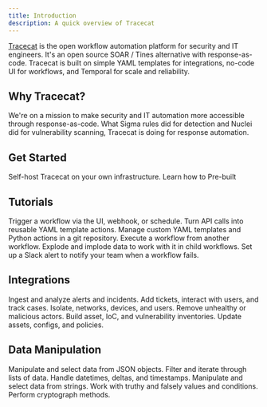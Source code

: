 ```yaml
---
title: Introduction
description: A quick overview of Tracecat
---
```


[Tracecat](https://tracecat.com) is the open workflow automation platform for security and IT engineers.
It's an open source SOAR / Tines alternative with response-as-code.
Tracecat is built on simple YAML templates for integrations, no-code UI for workflows, and Temporal for scale and reliability.

## Why Tracecat?

We're on a mission to make security and IT automation more accessible through response-as-code.
What Sigma rules did for detection and Nuclei did for vulnerability scanning, Tracecat is doing for response automation.

## Get Started

<CardGroup cols={3}>
  <Card title="Install" icon="download" href="/quickstart/introduction">
    Self-host Tracecat on your own infrastructure.
  </Card>
  <Card title="Quickstart" icon="play" href="/quickstart/tutorial">
    Learn how to
  </Card>
  <Card title="Integrations" icon="puzzle-piece" href="/cheatsheets/integrations">
    Pre-built
  </Card>
</CardGroup>

## Tutorials

<CardGroup cols={3}>
  <Card title="Trigger workflows" icon="bolt" href="/tutorials/trigger-workflows">
    Trigger a workflow via the UI, webhook, or schedule.
  </Card>
  <Card title="Build a template action" icon="code" href="/tutorials/build-templates">
    Turn API calls into reusable YAML template actions.
  </Card>
  <Card title="Git repository" icon="code-branch" href="/tutorials/git-repository">
    Manage custom YAML templates and Python actions in a git repository.
  </Card>
  <Card title="Child workflows" icon="diagram-project" href="/tutorials/child-workflows">
    Execute a workflow from another workflow.
  </Card>
  <Card title="Explode and implode" icon="arrow-rotate-right" href="/tutorials/explode-implode">
    Explode and implode data to work with it in child workflows.
  </Card>
  <Card title="Send alerts on failure" icon="bell" href="/tutorials/alert-on-failure">
    Set up a Slack alert to notify your team when a workflow fails.
  </Card>
</CardGroup>

## Integrations

<CardGroup cols={3}>
  <Card title="Detect" icon="magnifying-glass" href="/integrations/detect">
    Ingest and analyze alerts and incidents.
  </Card>
  <Card title="Notify" icon="bell" href="/integrations/notify">
    Add tickets, interact with users, and track cases.
  </Card>
  <Card title="Isolate" icon="shield" href="/integrations/isolate">
    Isolate, networks, devices, and users.
  </Card>
  <Card title="Evict" icon="ban" href="/integrations/evict">
    Remove unhealthy or malicious actors.
  </Card>
  <Card title="Model" icon="list-check" href="/integrations/model">
    Build asset, IoC, and vulnerability inventories.
  </Card>
  <Card title="Harden" icon="lock" href="/integrations/harden">
    Update assets, configs, and policies.
  </Card>
</CardGroup>

## Data Manipulation

<CardGroup cols={3}>
  <Card title="JSON" icon="brackets-curly" href="/data-types/json">
    Manipulate and select data from JSON objects.
  </Card>
  <Card title="Arrays" icon="brackets-square" href="/data-types/arrays">
    Filter and iterate through lists of data.
  </Card>
  <Card title="Datetimes" icon="clock" href="/data-types/datetimes">
    Handle datetimes, deltas, and timestamps.
  </Card>
  <Card title="Strings" icon="font" href="/data-types/strings">
    Manipulate and select data from strings.
  </Card>
  <Card title="Booleans" icon="toggle-on" href="/data-types/booleans">
    Work with truthy and falsely values and conditions.
  </Card>
  <Card title="Cryptography" icon="key" href="/data-types/cryptograph">
    Perform cryptograph methods.
  </Card>
</CardGroup>
